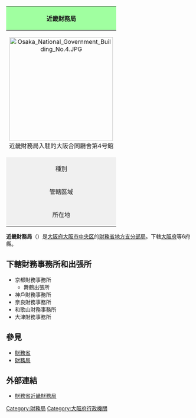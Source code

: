 {| class="infobox bordered"
! colspan="2" style="background-color: #a0ffa0;"|近畿財務局
|-
| colspan="2" style="text-align: center; margin: 0 auto;"|[[File:Osaka_National_Government_Building_No.4.JPG|280px]]<br />近畿財務局入駐的大阪合同廳舍第4号館
|-
| style="text-align: center; background-color: #f0f0f0;"|種別
| [[財務局|財務局]]
|-
| style="text-align: center; background-color: #f0f0f0;"|管轄區域
| [[大阪府|大阪府]]、[[京都府|京都府]]、[[兵庫縣|兵庫縣]]<br />[[奈良縣|奈良縣]]、[[和歌山縣|和歌山縣]]、[[滋賀縣|滋賀縣]]
|-
| style="text-align: center; background-color: #f0f0f0;"|所在地
| [[大阪府|大阪府]][[大阪市|大阪市]][[中央区_(大阪市)|中央区]]大手前四丁目1-76<br />大阪合同廳舍第4号館
|}

'''近畿財務局'''（{{jpn|j=近畿財務局|hg=きんきざいむきょく|rm=Kinki Finance Bureau}}）是[[大阪府|大阪府]][[大阪市|大阪市]][[中央区_(大阪市)|中央区]]的[[財務省|財務省]][[地方支分部局|地方支分部局]]。下轄[[大阪府|大阪府]]等6府縣。

== 下轄財務事務所和出張所 ==
*京都財務事務所
**舞鶴出張所
*神戶財務事務所
*奈良財務事務所
*和歌山財務事務所
*大津財務事務所

== 參見==
* [[財務省|財務省]]
* [[財務局|財務局]]

== 外部連結 ==
* [http://kinki.mof.go.jp/ 財務省近畿財務局] {{Wayback|url=http://kinki.mof.go.jp/ |date=20210301122058 }}

{{Gov-stub}}

[[Category:財務局|Category:財務局]]
[[Category:大阪府行政機關|Category:大阪府行政機關]]